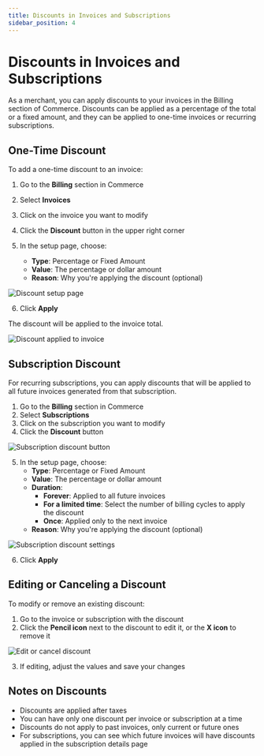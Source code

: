 ```yaml
---
title: Discounts in Invoices and Subscriptions
sidebar_position: 4
---
```


# Discounts in Invoices and Subscriptions

As a merchant, you can apply discounts to your invoices in the Billing section of Commerce. Discounts can be applied as a percentage of the total or a fixed amount, and they can be applied to one-time invoices or recurring subscriptions.

## One-Time Discount

To add a one-time discount to an invoice:

1. Go to the **Billing** section in Commerce
2. Select **Invoices**
3. Click on the invoice you want to modify
4. Click the **Discount** button in the upper right corner

5. In the setup page, choose:
   - **Type**: Percentage or Fixed Amount
   - **Value**: The percentage or dollar amount
   - **Reason**: Why you're applying the discount (optional)

![Discount setup page](./img/commerce/invoices/discount-setup-page.png)

6. Click **Apply**

The discount will be applied to the invoice total.

![Discount applied to invoice](./img/commerce/invoices/discount-applied-to-invoice.png)

## Subscription Discount

For recurring subscriptions, you can apply discounts that will be applied to all future invoices generated from that subscription.

1. Go to the **Billing** section in Commerce
2. Select **Subscriptions**
3. Click on the subscription you want to modify
4. Click the **Discount** button

![Subscription discount button](./img/commerce/invoices/subscription-discount-1.png)

5. In the setup page, choose:
   - **Type**: Percentage or Fixed Amount
   - **Value**: The percentage or dollar amount
   - **Duration**: 
     - **Forever**: Applied to all future invoices
     - **For a limited time**: Select the number of billing cycles to apply the discount
     - **Once**: Applied only to the next invoice
   - **Reason**: Why you're applying the discount (optional)

![Subscription discount settings](./img/commerce/invoices/subscription-discount-settings.png)

6. Click **Apply**

## Editing or Canceling a Discount

To modify or remove an existing discount:

1. Go to the invoice or subscription with the discount
2. Click the **Pencil icon** next to the discount to edit it, or the **X icon** to remove it

![Edit or cancel discount](./img/commerce/invoices/edit-cancel-discount.png)

3. If editing, adjust the values and save your changes

## Notes on Discounts

- Discounts are applied after taxes
- You can have only one discount per invoice or subscription at a time
- Discounts do not apply to past invoices, only current or future ones
- For subscriptions, you can see which future invoices will have discounts applied in the subscription details page